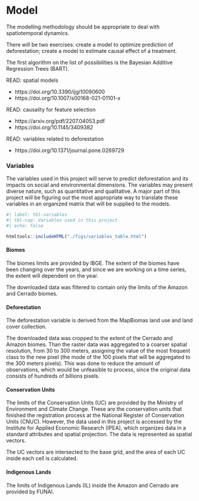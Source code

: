 # Model

The modelling methodology should be appropriate to deal with spatiotemporal dynamics.

There will be two exercises: create a model to optimize prediction of deforestation; create a model to estimate causal effect of a treatment.

The first algorithm on the list of possibilities is the Bayesian Additive Regression Trees (BART).

::: {.callout-important collapse="true"}

READ: spatial models

- https://doi.org/10.3390/ijgi10090600
- https://doi.org/10.1007/s00168-021-01101-x

READ: causality for feature selection

- https://arxiv.org/pdf/2207.04053.pdf
- https://doi.org/10.1145/3409382

READ: variables related to deforestation

- https://doi.org/10.1371/journal.pone.0269729

:::

### Variables

The variables used in this project will serve to predict deforestation and its impacts on social and environmental dimensions. The variables may present diverse nature, such as quantitative and qualitative. A major part of this project will be figuring out the most appropriate way to translate these variables in an organized matrix that will be supplied to the models.

```r
#| label: tbl-variables
#| tbl-cap: Variables used in this project.
#| echo: false

htmltools::includeHTML("./figs/variables_table.html")

```

#### Biomes

The biomes limits are provided by IBGE. The extent of the biomes have been changing over the years, and since we are working on a time series, the extent will dependent on the year.

The downloaded data was filtered to contain only the limits of the Amazon and Cerrado biomes.

#### Deforestation

The deforestation variable is derived from the MapBiomas land use and land cover collection.

The downloaded data was cropped to the extent of the Cerrado and Amazon biomes. Than the raster data was aggregated to a coarser spatial resolution, from 30 to 300 meters, assigning the value of the most frequent class to the new pixel (the mode of the 100 pixels that will be aggregated to the 300 meters pixels). This was done to reduce the amount of observations, which would be unfeasible to process, since the original data consists of hundreds of billions pixels.

#### Conservation Units

The limits of the Conservation Units (UC) are provided by the Ministry of Environment and Climate Change. These are the conservation units that finished the registration process at the National Register of Conservation Units (CNUC). However, the data used in this project is accessed by the Institute for Applied Economic Research (IPEA), which organizes data in a standard attributes and spatial projection. The data is represented as spatial vectors.

The UC vectors are intersected to the base grid, and the area of each UC inside each cell is calculated.

#### Indigenous Lands

The limits of Indigenous Lands (IL) inside the Amazon and Cerrado are provided by FUNAI.
